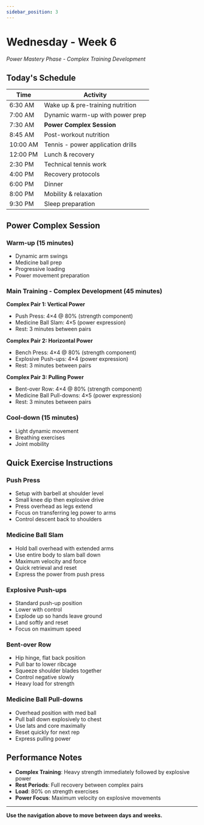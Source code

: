 ```yaml
---
sidebar_position: 3
---
```



<WorkoutNav weekNumber={6} />

# Wednesday - Week 6

_Power Mastery Phase - Complex Training Development_

## Today's Schedule

| Time | Activity |
|------|----------|
| 6:30 AM | Wake up & pre-training nutrition |
| 7:00 AM | Dynamic warm-up with power prep |
| 7:30 AM | **Power Complex Session** |
| 8:45 AM | Post-workout nutrition |
| 10:00 AM | Tennis - power application drills |
| 12:00 PM | Lunch & recovery |
| 2:30 PM | Technical tennis work |
| 4:00 PM | Recovery protocols |
| 6:00 PM | Dinner |
| 8:00 PM | Mobility & relaxation |
| 9:30 PM | Sleep preparation |

## Power Complex Session

### Warm-up (15 minutes)
- Dynamic arm swings
- Medicine ball prep
- Progressive loading
- Power movement preparation

### Main Training - Complex Development (45 minutes)

**Complex Pair 1: Vertical Power**
- Push Press: 4×4 @ 80% (strength component)
- Medicine Ball Slam: 4×5 (power expression)
- Rest: 3 minutes between pairs

**Complex Pair 2: Horizontal Power**
- Bench Press: 4×4 @ 80% (strength component)
- Explosive Push-ups: 4×4 (power expression)
- Rest: 3 minutes between pairs

**Complex Pair 3: Pulling Power**
- Bent-over Row: 4×4 @ 80% (strength component)
- Medicine Ball Pull-downs: 4×5 (power expression)
- Rest: 3 minutes between pairs

### Cool-down (15 minutes)
- Light dynamic movement
- Breathing exercises
- Joint mobility

## Quick Exercise Instructions

### Push Press
- Setup with barbell at shoulder level
- Small knee dip then explosive drive
- Press overhead as legs extend
- Focus on transferring leg power to arms
- Control descent back to shoulders

### Medicine Ball Slam
- Hold ball overhead with extended arms
- Use entire body to slam ball down
- Maximum velocity and force
- Quick retrieval and reset
- Express the power from push press

### Explosive Push-ups
- Standard push-up position
- Lower with control
- Explode up so hands leave ground
- Land softly and reset
- Focus on maximum speed

### Bent-over Row
- Hip hinge, flat back position
- Pull bar to lower ribcage
- Squeeze shoulder blades together
- Control negative slowly
- Heavy load for strength

### Medicine Ball Pull-downs
- Overhead position with med ball
- Pull ball down explosively to chest
- Use lats and core maximally
- Reset quickly for next rep
- Express pulling power

## Performance Notes
- **Complex Training**: Heavy strength immediately followed by explosive power
- **Rest Periods**: Full recovery between complex pairs
- **Load**: 80% on strength exercises
- **Power Focus**: Maximum velocity on explosive movements

---

**Use the navigation above to move between days and weeks.**
